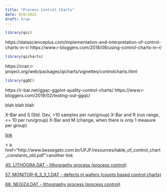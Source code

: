 ```yaml
---
title: "Process Control Charts"
date: 9/8/2022
draft: true
---
```


```r
library(qcc)
```
https://datascienceplus.com/implementation-and-interpretation-of-control-charts-in-r/
https://www.r-bloggers.com/2018/08/using-control-charts-in-r/


```r
library(qicharts)
```
https://cran.r-project.org/web/packages/qicharts/vignettes/controlcharts.html


```r
library(ggQC)
```
https://r-bar.net/ggqc-ggplot-quality-control-charts/
https://www.r-bloggers.com/2019/02/testing-out-ggqc/



blah blah blah

X-Bar and S (Std. Dev, >10 samples per run/group)
X-Bar and R (run range, <= 10 per run/group)
X-Bar and M (change, when there is only 1 measure per group)

<a href="https://www.itl.nist.gov/div898/handbook/index.htm">link</a>

< a href="http://www.bessegato.com.br/UFJF/resources/table_of_control_chart_constants_old.pdf">another link</a>

<a href="https://www.itl.nist.gov/div898/handbook/datasets/LITHOGRA.DAT">45. LITHOGRA.DAT - lithography process (process control)</a>

<a href="https://www.itl.nist.gov/div898/handbook/datasets/MONITOR-6_3_3_1.DAT">57. MONITOR-6_3_3_1.DAT - defects in wafers (counts based control charts)</a>

<a href="https://www.itl.nist.gov/div898/handbook/datasets/NEGIZ4.DAT">68. NEGIZ4.DAT - lithography process (process control)</a>